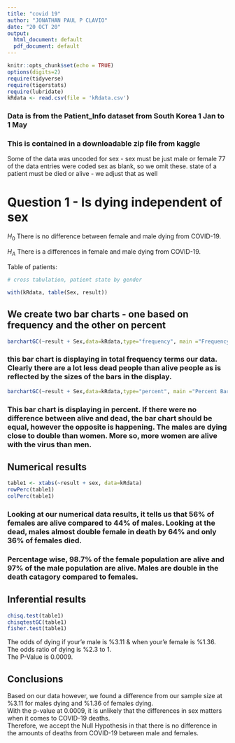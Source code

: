 ```yaml
---
title: "covid 19"
author: "JONATHAN PAUL P CLAVIO"
date: "20 OCT 20"
output:
  html_document: default
  pdf_document: default
---
```


```r
knitr::opts_chunk$set(echo = TRUE)
options(digits=2)
require(tidyverse)
require(tigerstats)
require(lubridate)
kRdata <- read.csv(file = 'kRdata.csv')
```
### Data is from the Patient_Info dataset from South Korea 1 Jan to 1 May 
### This is contained in a downloadable zip file from kaggle

Some of the data was uncoded for sex - sex must be just male or female
77 of the data entries were coded sex  as blank, so we omit these.
state of a patient must be died or alive - we adjust that as well   
  
# Question 1 - Is dying independent of sex

$H_0$ There is no difference between female and male dying from COVID-19.  

$H_A$ There is a differences in female and male dying from COVID-19.  


Table of patients:
```r

# cross tabulation, patient state by gender

with(kRdata, table(Sex, result))

```

## We create two bar charts - one based on frequency and the other on percent

```r
barchartGC(~result + Sex,data=kRdata,type="frequency", main ="Frequency Bar Chart")
```

  
### this bar chart is displaying in total frequency terms our data.  Clearly there are a lot less dead people than alive people as is reflected by the sizes of the bars in the display.  


```r
barchartGC(~result + Sex,data=kRdata,type="percent", main ="Percent Bar Chart")
```

### This bar chart is displaying in percent. If there were no difference between alive and dead, the bar chart should be equal, however the opposite is happening. The males are dying close to double than women. More so, more women are alive with the virus than men.


  
## Numerical results

```r
table1 <- xtabs(~result + sex, data=kRdata)
rowPerc(table1)
colPerc(table1)
```

### Looking at our numerical data results, it tells us that 56% of females are alive compared to 44% of males. Looking at the dead, males almost double female in death by 64% and only 36% of females died. 

### Percentage wise, 98.7% of the female population are alive and 97% of the male population are alive. Males are double in the death catagory compared to females.  


## Inferential results 

```r
chisq.test(table1)
chisqtestGC(table1)
fisher.test(table1)
```

The odds of dying if your'e male is %3.11 & when your'e female is %1.36.  
The odds ratio of dying is %2.3 to 1.  
The P-Value is 0.0009.  
  
## Conclusions

Based on our data however, we found a difference from our sample size at %3.11 for males dying and %1.36 of females dying.  
With the p-value at 0.0009, it is unlikely that the differences in sex matters when it comes to COVID-19 deaths.  
Therefore, we accept the Null Hypothesis in that there is no difference in the amounts of deaths from COVID-19 between male and females. 